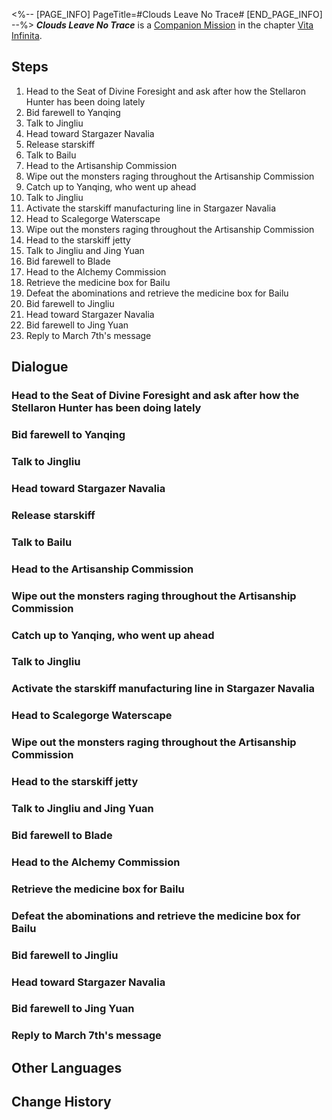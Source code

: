 <%-- [PAGE_INFO]
PageTitle=#Clouds Leave No Trace#
[END_PAGE_INFO] --%>
{{Stub|Dialogue.}}
{{Mission Infobox
|id            = 2021002
|title         = 
|image         = <!--Mission Clouds Leave No Trace.png-->
|type          = Companion
|event_name    = 
|chapter       = Vita Infinita (Companion Mission Chapter)
|requirements  = {{subst:void|<!--Unknown: {"Type":"Manual"}-->}}
|summary       = <!--official mission summary from Fate's Atlas-->
|characters    = Trailblazer
|startLocation = [[The Xianzhou Luofu]] - [[Seat of Divine Foresight]]
|world         = The Xianzhou Luofu
|area          = Seat of Divine Foresight
|prev          = 
|next          = 
|rewards       = Trailblaze EXP*600; Stellar Jade*100; Traveler's Guide*6; Lost Crystal*4; Lifeless Blade*6; Credit*50,000
}}
'''''Clouds Leave No Trace''''' is a [[Companion Mission]] in the chapter [[Vita Infinita (Companion Mission Chapter)|Vita Infinita]].

==Steps==
# Head to the Seat of Divine Foresight and ask after how the Stellaron Hunter has been doing lately
# Bid farewell to Yanqing
# Talk to Jingliu
# Head toward Stargazer Navalia
# Release starskiff
# Talk to Bailu
# Head to the Artisanship Commission
# Wipe out the monsters raging throughout the Artisanship Commission
# Catch up to Yanqing, who went up ahead
# Talk to Jingliu
# Activate the starskiff manufacturing line in Stargazer Navalia
# Head to Scalegorge Waterscape
# Wipe out the monsters raging throughout the Artisanship Commission
# Head to the starskiff jetty
# Talk to Jingliu and Jing Yuan
# Bid farewell to Blade
# Head to the Alchemy Commission
# Retrieve the medicine box for Bailu
# Defeat the abominations and retrieve the medicine box for Bailu
# Bid farewell to Jingliu
# Head toward Stargazer Navalia
# Bid farewell to Jing Yuan
# Reply to March 7th's message

<!--
==Gameplay Notes==

--><!--
==Trial Character==

-->
==Dialogue==
{{Stub Dialogue}}

===Head to the Seat of Divine Foresight and ask after how the Stellaron Hunter has been doing lately===
{{Mission Description|type=companion|location=Seat of Divine Foresight|Unwilling to let your friend on the Express become entangled in grievances from a previous life, you decide to enter the fray on your own volition.<br />Speculating on the intentions of the letter, you believe that blade-wielding Stellaron Hunter to be the most likely sender, fixated on sorting out past grudges. However, his "invitations" have always been direct and aggressive. What would be the purpose of sending this letter? You decide to head to the Seat of Divine Foresight and inquire after the whereabouts of the Hunter's location from the general.}}
{{Dialogue Start}}
:{{tx}}
{{Dialogue End}}

===Bid farewell to Yanqing===
{{Mission Description|type=companion|location=Scalegorge Waterscape|update|Past friends reunite in the Scalegorge Waterscape. It is as Jing Yuan said, "Raising old nets only darkens the water &mdash; an exercise in unhappiness." But someone ought to end the grudges lingering from an era past.}}
{{Dialogue Start}}
:{{tx}}
{{Dialogue End}}

===Talk to Jingliu===
{{Mission Description|type=companion|location=Seat of Divine Foresight|update|There is more than one unexpected guest at the Seat of Divine Foresight. Lieutenant Yanqing and Counselor Qingzu both have a headache. They must welcome an "esteemed guest" and also accompany a prisoner. Her voice and visage stir your long-buried memories. You understand that she does not come on friendly terms.}}
{{Dialogue Start}}
:{{tx}}
{{Dialogue End}}

===Head toward Stargazer Navalia===
{{Mission Description|type=companion|location=Seat of Divine Foresight|update|According to Jingliu, she returned to the Xianzhou and collected her old friends this time to reminiscence about the promises they made when their hearts still beat as one. However, she wishes to visit some places before that, and to pay respect to bygone comrades.}}
{{Dialogue Start}}
:{{tx}}
{{Dialogue End}}

===Release starskiff===
{{Dialogue Start}}
:{{tx}}
{{Dialogue End}}

===Talk to Bailu===
{{Mission Description|type=companion|location=Alchemy Commission|update|Respects paid, you follow her towards the Scalegorge Waterscape. For some reason, she now has the desire to seek medical counsel. No one is more qualified in the Alchemy Commission than that Dragon Lady to read the pulse and diagnose the Luofu's previous Sword Champion.}}
{{Dialogue Start}}
:{{tx}}
{{Dialogue End}}

===Head to the Artisanship Commission===
{{Mission Description|type=companion|location=Artisanship Commission|update|According to Jingliu, she returned to the Xianzhou and collected her old friends this time to reminiscence about the promises they made when their hearts still beat as one. However, she wishes to visit some places before that, and to pay respect to bygone comrades.}}
{{Dialogue Start}}
:{{tx}}
{{Dialogue End}}

===Wipe out the monsters raging throughout the Artisanship Commission===
{{Dialogue Start}}
:{{tx}}
{{Dialogue End}}

===Catch up to Yanqing, who went up ahead===
{{Dialogue Start}}
:{{tx}}
{{Dialogue End}}

===Talk to Jingliu===
{{Mission Description|type=companion|location=Alchemy Commission|update|Respects paid, you follow her towards the Scalegorge Waterscape. For some reason, she now has the desire to seek medical counsel. No one is more qualified in the Alchemy Commission than that Dragon Lady to read the pulse and diagnose the Luofu's previous Sword Champion.}}
{{Dialogue Start}}
:{{tx}}
{{Dialogue End}}

===Activate the starskiff manufacturing line in Stargazer Navalia===
{{Mission Description|type=companion|location=Stargazer Navalia|update|According to Jingliu, she returned to the Xianzhou and collected her old friends this time to reminiscence about the promises they made when their hearts still beat as one. However, she wishes to visit some places before that, and to pay respect to bygone comrades.}}
{{Dialogue Start}}
:{{tx}}
{{Dialogue End}}

===Head to Scalegorge Waterscape===
{{Mission Description|type=companion|location=Scalegorge Waterscape|update|Past friends reunite in the Scalegorge Waterscape. It is as Jing Yuan said, "Raising old nets only darkens the water &mdash; an exercise in unhappiness." But someone ought to end the grudges lingering from an era past.}}
{{Dialogue Start}}
:{{tx}}
{{Dialogue End}}

===Wipe out the monsters raging throughout the Artisanship Commission===
{{Mission Description|type=companion|location=Artisanship Commission|update|According to Jingliu, she returned to the Xianzhou and collected her old friends this time to reminiscence about the promises they made when their hearts still beat as one. However, she wishes to visit some places before that, and to pay respect to bygone comrades.}}
{{Dialogue Start}}
:{{tx}}
{{Dialogue End}}

===Head to the starskiff jetty===
{{Dialogue Start}}
:{{tx}}
{{Dialogue End}}

===Talk to Jingliu and Jing Yuan===
{{Mission Description|type=companion|location=Scalegorge Waterscape|update|Past friends reunite in the Scalegorge Waterscape. It is as Jing Yuan said, "Raising old nets only darkens the water &mdash; an exercise in unhappiness." But someone ought to end the grudges lingering from an era past.}}
{{Dialogue Start}}
:{{tx}}
{{Dialogue End}}

===Bid farewell to Blade===
{{Dialogue Start}}
:{{tx}}
{{Dialogue End}}

===Head to the Alchemy Commission===
{{Mission Description|type=companion|location=Alchemy Commission|update|Respects paid, you follow her towards the Scalegorge Waterscape. For some reason, she now has the desire to seek medical counsel. No one is more qualified in the Alchemy Commission than that Dragon Lady to read the pulse and diagnose the Luofu's previous Sword Champion.}}
{{Dialogue Start}}
:{{tx}}
{{Dialogue End}}

===Retrieve the medicine box for Bailu===
{{Dialogue Start}}
:{{tx}}
{{Dialogue End}}

===Defeat the abominations and retrieve the medicine box for Bailu===
{{Dialogue Start}}
:{{tx}}
{{Dialogue End}}

===Bid farewell to Jingliu===
{{Mission Description|type=companion|location=Scalegorge Waterscape|update|Past friends reunite in the Scalegorge Waterscape. It is as Jing Yuan said, "Raising old nets only darkens the water &mdash; an exercise in unhappiness." But someone ought to end the grudges lingering from an era past.}}
{{Dialogue Start}}
:{{tx}}
{{Dialogue End}}

===Head toward Stargazer Navalia===
{{Mission Description|type=companion|location=Stargazer Navalia|update|According to Jingliu, she returned to the Xianzhou and collected her old friends this time to reminiscence about the promises they made when their hearts still beat as one. However, she wishes to visit some places before that, and to pay respect to bygone comrades.}}
{{Dialogue Start}}
:{{tx}}
{{Dialogue End}}

===Bid farewell to Jing Yuan===
{{Mission Description|type=companion|location=Scalegorge Waterscape|update|Past friends reunite in the Scalegorge Waterscape. It is as Jing Yuan said, "Raising old nets only darkens the water &mdash; an exercise in unhappiness." But someone ought to end the grudges lingering from an era past.}}
{{Dialogue Start}}
:{{tx}}
{{Dialogue End}}

===Reply to March 7th's message===
{{Mission Description|type=companion|location=Scalegorge Waterscape|update|As if waking from an old dream, a message made you remember that you are still at the beginning of a brand-new road alongside companions who will progress its path with you &mdash; No matter where you end up.}}
{{Dialogue Start}}
:{{tx}}
{{Dialogue End}}

==Other Languages==
{{Other Languages
|en   = Clouds Leave No Trace
|zhs  = 云无留迹
|zht  = 雲無留跡
|ja   = 流雲無痕
|ko   = 흔적을 남기지 않은 구름
|es   = Las nubes no dejan huellas
|fr   = Les nuages s'estompent sans laisser de trace
|ru   = Блуждающее облако
|th   = เมฆที่ไร้ร่องรอย
|vi   = Mây Đi Không Dấu Vết
|de   = Die vorbeiziehende Wolke
|id   = Awan Tidak Meninggalkan Jejak
|pt   = Nuvens Não Deixam Rastros
}}

==Change History==
{{Change History|1.4}}
